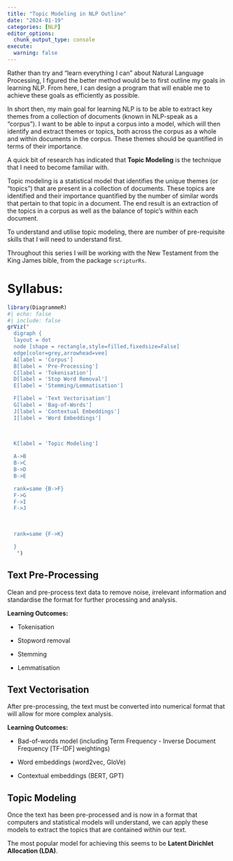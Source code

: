 ```yaml
---
title: "Topic Modeling in NLP Outline"
date: "2024-01-19"
categories: [NLP]
editor_options: 
  chunk_output_type: console
execute: 
  warning: false
---
```


Rather than try and "learn everything I can" about Natural Language Processing, I figured the better method would be to first outline my goals in learning NLP. From here, I can design a program that will enable me to achieve these goals as efficiently as possible.

In short then, my main goal for learning NLP is to be able to extract key themes from a collection of documents (known in NLP-speak as a "corpus"). I want to be able to input a corpus into a model, which will then identify and extract themes or topics, both across the corpus as a whole and within documents in the corpus. These themes should be quantified in terms of their importance.

A quick bit of research has indicated that **Topic Modeling** is the technique that I need to become familiar with.

Topic modeling is a statistical model that identifies the unique themes (or "topics") that are present in a collection of documents. These topics are identified and their importance quantified by the number of similar words that pertain to that topic in a document. The end result is an extraction of the topics in a corpus as well as the balance of topic's within each document.

To understand and utilise topic modeling, there are number of pre-requisite skills that I will need to understand first.

Throughout this series I will be working with the New Testament from the King James bible, from the package <code>scripturRs</code>.

# Syllabus:

```r
library(DiagrammeR)
#| echo: false
#| include: false
grViz("
  digraph {
  layout = dot
  node [shape = rectangle,style=filled,fixedsize=False]
  edge[color=grey,arrowhead=vee]
  A[label = 'Corpus']
  B[label = 'Pre-Processing']
  C[label = 'Tokenisation']
  D[label = 'Stop Word Removal']
  E[label = 'Stemming/Lemmatisation']

  F[label = 'Text Vectorisation']
  G[label = 'Bag-of-Words']
  J[label = 'Contextual Embeddings']
  I[label = 'Word Embeddings']
  
 

  K[label = 'Topic Modeling']

  A->B
  B->C
  B->D
  B->E

  rank=same {B->F}
  F->G
  F->I
  F->J
  
 

  rank=same {F->K}

  }
   ")
```

## Text Pre-Processing

Clean and pre-process text data to remove noise, irrelevant information and standardise the format for further processing and analysis.

**Learning Outcomes:**

-   Tokenisation

-   Stopword removal

-   Stemming

-   Lemmatisation

## Text Vectorisation

After pre-processing, the text must be converted into numerical format that will allow for more complex analysis.

**Learning Outcomes:**

-   Bad-of-words model (including Term Frequency - Inverse Document Frequency \[TF-IDF\] weightings)

-   Word embeddings (word2vec, GloVe)

-   Contextual embeddings (BERT, GPT)

## Topic Modeling

Once the text has been pre-processed and is now in a format that computers and statistical models will understand, we can apply these models to extract the topics that are contained within our text.

The most popular model for achieving this seems to be **Latent Dirichlet Allocation (LDA)**.
